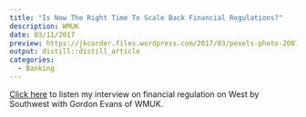 ---
title: "Is Now The Right Time To Scale Back Financial Regulations?"
description: WMUK
date: 03/11/2017
preview: https://jkcorder.files.wordpress.com/2017/03/pexels-photo-200749.jpeg
output: distill::distill_article
categories: 
  - Banking
---

[Click here](https://cpa.ds.npr.org/wmuk/audio/2017/03/WSW-030217-corder-web.mp3) to listen my interview on financial regulation on West by Southwest with Gordon Evans of WMUK.
